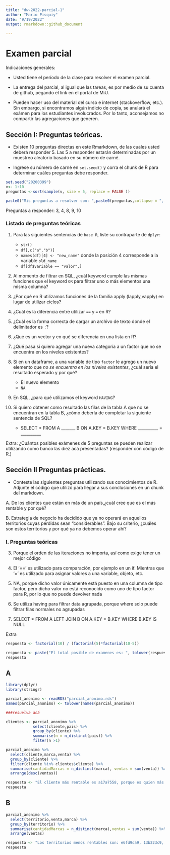 ```yaml
---
title: "dw-2022-parcial-1"
author: "Mario Pisquiy"
date: "9/19/2022"
output: rmarkdown::github_document

---
```


# Examen parcial

Indicaciones generales:

* Usted tiene el período de la clase para resolver el examen parcial.
* La entrega del parcial, al igual que las tareas, es por medio de su cuenta de github, pegando el link en el portal de MiU.


* Pueden hacer uso del material del curso e internet (stackoverflow, etc.). Sin embargo, si encontramos algún indicio de copia, se anulará el exámen para los estudiantes involucrados. Por lo tanto, aconsejamos no compartir las agregaciones que generen. 

## Sección I: Preguntas teóricas.

* Existen 10 preguntas directas en este Rmarkdown, de las cuales usted deberá responder 5. Las 5 a responder estarán determinadas por un muestreo aleatorio basado en su número de carné.

* Ingrese su número de carné en  `set.seed()` y corra el chunk de R para determinar cuáles preguntas debe responder.


```r

set.seed("20200399") 
v<- 1:10
preguntas <-sort(sample(v, size = 5, replace = FALSE ))

paste0("Mis preguntas a resolver son: ",paste0(preguntas,collapse = ", "))

```
Preguntas a responder: 3, 4, 8, 9, 10


### Listado de preguntas teóricas

1. Para las siguientes sentencias de `base R`, liste su contraparte de `dplyr`:
    * `str()`
    * `df[,c("a","b")]`
    * `names(df)[4] <- "new_name"` donde la posición 4 corresponde a la variable `old_name`
    * `df[df$variable == "valor",]`
    
    
2. Al momento de filtrar en SQL, ¿cuál keyword cumple las mismas funciones que el keyword `OR`  para filtrar uno o más elementos una misma columna?
3. ¿Por qué en R utilizamos funciones de la familia apply (lapply,vapply) en lugar de utilizar ciclos?

4. ¿Cuál es la diferencia entre utilizar `==` y `=` en R?

5. ¿Cuál es la forma correcta de cargar un archivo de texto donde el delimitador es `:`?
6. ¿Qué es un vector y en qué se diferencia en una lista en R?
7. ¿Qué pasa si quiero agregar una nueva categoría a un factor que no se encuentra en los niveles existentes?
8. Si en un dataframe, a una variable de tipo `factor` le agrego un nuevo elemento que *no se encuentra en los niveles existentes*, ¿cuál sería el resultado esperado y por qué?
    * El nuevo elemento
    * `NA`
    
9. En SQL, ¿para qué utilizamos el keyword `HAVING`?

10. Si quiero obtener como resultado las filas de la tabla A que no se encuentran en la tabla B, ¿cómo debería de completar la siguiente sentencia de SQL?

    * SELECT * FROM A _______ B ON A.KEY = B.KEY WHERE __________ = __________
  
Extra: ¿Cuántos posibles exámenes de 5 preguntas se pueden realizar utilizando como banco las diez acá presentadas?
(responder con código de R.)


## Sección II Preguntas prácticas.


* Conteste las siguientes preguntas utilizando sus conocimientos de R. Adjunte el código que utilizó para llegar a sus conclusiones en un chunk del markdown.

A. De los clientes que están en más de un país,¿cuál cree que es el más rentable y por qué?

B. Estrategia de negocio ha decidido que ya no operará en aquellos territorios cuyas pérdidas sean "considerables". Bajo su criterio, ¿cuáles son estos territorios y por qué ya no debemos operar ahí?


### I. Preguntas teóricas

3. Porque el orden de las iteraciones no importa, así como exige tener un mejor código

4. El '==' es utilizado para comparación, por ejemplo en un if. Mientras que '=' es utilizado para asignar valores a una variable, objeto, etc.

8. NA, porque dicho valor únicamente está puesto en una columna de tipo factor, pero dicho valor no está reconocido como uno de tipo factor para R, por lo que no puede devolver nada

9. Se utiliza having para filtrar data agrupada, porque where solo puede filtrar filas normales no agrupadas

10. SELECT * FROM A LEFT JOIN B ON A.KEY = B.KEY WHERE B.KEY IS NULL

Extra
```r
respuesta <- factorial(10) / (factorial(5)*factorial(10-5))
```

```r
respuesta <- paste("El total posible de examenes es: ", tolower(respuesta), sep="")
respuesta
```


## A

```r
library(dplyr)
library(stringr)

parcial_anonimo <- readRDS("parcial_anonimo.rds")
names(parcial_anonimo) <- tolower(names(parcial_anonimo))

```


```r
###resuelva acá

clientes <- parcial_anonimo %>%
            select(cliente,pais) %>%
            group_by(cliente) %>%
            summarise(n = n_distinct(pais)) %>%
            filter(n >1)

parcial_anonimo %>%
  select(cliente,marca,venta) %>%
  group_by(cliente) %>%
  filter(cliente %in% clientes$cliente) %>%
  summarise(cantidadMarcas = n_distinct(marca), ventas = sum(venta)) %>%
  arrange(desc(ventas))

```

```r
respuesta <- "El cliente más rentable es a17a7558, porque es quien más gasta en nosotros ($19,817.70) y es de los que más marcas maneja (10)"
respuesta
```


## B

```r

parcial_anonimo %>%
  select(territorio,venta,marca) %>%
  group_by(territorio) %>%
  summarise(cantidadMarcas = n_distinct(marca),ventas = sum(venta)) %>%
  arrange(ventas)

```

```r
respuesta <- "Los territorios menos rentables son: e6fd9da9, 13b223c9, 368301e2, 79428560, e034e3c8; Tienen las ventas más bajas, en un rango entre $18.16 y $247.16, y que además manejan la menor cantidad de marcas, 3 territorios con 1, una con 2 y la otra con 4"
respuesta
```

